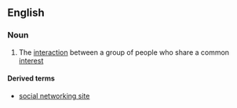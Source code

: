 ==English==

===Noun===
{{en-noun|sg=[[social]] [[networking]]|-}}

# The [[interaction]] between a group of people who share a common [[interest]]

====Derived terms====
*[[social networking site]]